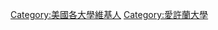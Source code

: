 {{educat|愛許蘭大學|User Ashland University}}
[[Category:美國各大學維基人|Category:美國各大學維基人]]
[[Category:愛許蘭大學|Category:愛許蘭大學]]